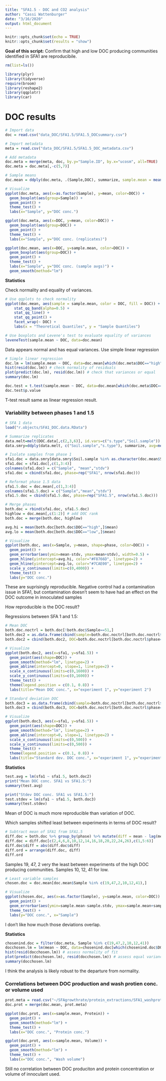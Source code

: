 ```yaml
---
title: "SFA1.5 - DOC and CO2 analysis"
author: "Cassi Wattenburger"
date: "3/16/2020"
output: html_document
---
```


```r
knitr::opts_chunk$set(echo = TRUE)
knitr::opts_chunk$set(results = "show")
```

**Goal of this script:** Confirm that high and low DOC producing communities identified in SFA1 are reproducibile.

```r
rm(list=ls())

library(plyr)
library(tidyverse)
require(broom)
library(reshape2)
library(qqplotr)
library(car)
```


# DOC results

```r
# Import data
doc = read.csv("data_DOC/SFA1.5/SFA1.5_DOCsummary.csv")

# Import metadata
meta = read.csv("data_DOC/SFA1.5/SFA1.5_DOC_metadata.csv")

# Add metadata
doc.meta = merge(meta, doc, by.y="Sample.ID", by.x="ucosm", all=TRUE)
doc.meta = doc.meta[,-c(5,7)]

# Sample means
doc.mean = ddply(doc.meta, .(Sample,DOC), summarize, sample.mean = mean(mean), sample.stdv = sd(mean))
```

```r
# Visualize
ggplot(doc.meta, aes(x=as.factor(Sample), y=mean, color=DOC)) +
  geom_boxplot(aes(group=Sample)) +
  geom_point() +
  theme_test() +
  labs(x="Sample", y="DOC conc.")

ggplot(doc.meta, aes(x=DOC, y=mean, color=DOC)) +
  geom_boxplot(aes(group=DOC)) +
  geom_point() +
  theme_test() +
  labs(x="Sample", y="DOC conc. (replicates)")

ggplot(doc.mean, aes(x=DOC, y=sample.mean, color=DOC)) +
  geom_boxplot(aes(group=DOC)) +
  geom_point() +
  theme_test() +
  labs(x="Sample", y="DOC conc. (sample avgs)") +
  geom_smooth(method="lm")
```

**Statistics**

Check normality and equality of variances.

```r
# Use qqplots to check normality
ggplot(doc.mean, aes(sample = sample.mean, color = DOC, fill = DOC)) +
    stat_qq_band(alpha=0.5) +
    stat_qq_line() +
    stat_qq_point() +
    facet_wrap(~ DOC) +
    labs(x = "Theoretical Quantiles", y = "Sample Quantiles")

# Use boxplots and Levene's test to evaluate equality of variances
leveneTest(sample.mean ~ DOC, data=doc.mean)
```

Data appears normal and has equal variances. Use simple linear regression

```r
# Simple linear regression
doc.lm = lm(sample.mean ~ DOC, data=doc.mean[which(doc.meta$DOC=="high" | doc.meta$DOC=="low"),])
hist(resid(doc.lm)) # check normality of residuals
plot(predict(doc.lm), resid(doc.lm)) # check that variances or equal
summary(doc.lm)

doc.test = t.test(sample.mean ~ DOC, data=doc.mean[which(doc.meta$DOC=="high" | doc.meta$DOC=="low"),], var.equal=TRUE)
doc.test$p.value
```

T-test result same as linear regression result.


### Variability between phases 1 and 1.5

```r
# SFA 1 data
load("r.objects/SFA1_DOC.data.RData")

# Summarize replicates
data.melt=melt(DOC.data[,c(2,3,6)], id.vars=c("s.type","Soil.sample"))
data.smry=ddply(data.melt, c("Soil.sample","s.type"), summarize, avg=mean(value), stdv=sd(value))

# Isolate samples from phase 1
sfa1.doc = data.smry[data.smry$Soil.sample %in% as.character(doc.mean$Sample),]
sfa1.doc = sfa1.doc[,c(1,3:4)]
colnames(sfa1.doc) = c("Sample", "mean","stdv")
sfa1.doc = cbind(sfa1.doc, phase=rep("SFA1", nrow(sfa1.doc)))

# Reformat phase 1.5 data
sfa1.5.doc = doc.mean[,c(1,3:4)]
colnames(sfa1.5.doc) = c("Sample","mean","stdv")
sfa1.5.doc = cbind(sfa1.5.doc, phase=rep("SFA1.5", nrow(sfa1.5.doc)))

# Merge phases
both.doc = rbind(sfa1.doc, sfa1.5.doc)
highlow = doc.mean[,c(1:2)] # add DOC rank
both.doc = merge(both.doc, highlow)

avg.hi = mean(both.doc[both.doc$DOC=="high",]$mean)
avg.lo = mean(both.doc[both.doc$DOC=="low",]$mean)

# Visualize
ggplot(both.doc, aes(x=Sample, y=mean, shape=phase, color=DOC)) +
  geom_point() +
  geom_errorbar(aes(ymin=mean-stdv, ymax=mean+stdv), width=0.5) +
  geom_hline(yintercept=avg.hi, color="#F8766D", linetype=2) +
  geom_hline(yintercept=avg.lo, color="#7CAE00", linetype=2) +
  scale_y_continuous(limits=c(0,4000)) +
  theme_test() +
  labs(y="DOC conc.")
```

These are suprisingly reproducible. Negative control had a contamination issue in SFA1, but contamination doesn't seem to have had an effect on the DOC outcome in innoculated samples

How reproducible is the DOC result?

Regressions between SFA 1 and 1.5:

```r
# Mean DOC
both.doc.noctrl = both.doc[!both.doc$Sample==51,]
both.doc2 = as.data.frame(cbind(sample=both.doc.noctrl[both.doc.noctrl$phase=="SFA1",]$Sample, sfa1=both.doc.noctrl[both.doc.noctrl$phase=="SFA1",]$mean, sfa1.5=both.doc.noctrl[both.doc.noctrl$phase=="SFA1.5",]$mean))
both.doc2 = cbind(both.doc2, DOC=both.doc.noctrl[both.doc.noctrl$phase=="SFA1",]$DOC) # not sure why I couldn't put this in above

# Visualize
ggplot(both.doc2, aes(x=sfa1, y=sfa1.5)) +
  geom_point(aes(shape=DOC)) +
  geom_smooth(method="lm", linetype=2) +
  geom_abline(intercept=0, slope=1, linetype=2) +
  scale_x_continuous(limits=c(0,1600)) +
  scale_y_continuous(limits=c(0,1600)) +
  theme_test() +
  theme(legend.position = c(0.1, 0.8)) +
  labs(title="Mean DOC conc.", x="experiment 1", y="experiment 2")

# Standard deviation DOC
both.doc3 = as.data.frame(cbind(sample=both.doc.noctrl[both.doc.noctrl$phase=="SFA1",]$Sample, sfa1=both.doc.noctrl[both.doc.noctrl$phase=="SFA1",]$stdv, sfa1.5=both.doc.noctrl[both.doc.noctrl$phase=="SFA1.5",]$stdv))
both.doc3 = cbind(both.doc3, DOC=both.doc.noctrl[both.doc.noctrl$phase=="SFA1",]$DOC)

# Visualize
ggplot(both.doc3, aes(x=sfa1, y=sfa1.5)) +
  geom_point(aes(shape=DOC)) +
  geom_smooth(method="lm", linetype=2) +
  geom_abline(intercept=0, slope=1, linetype=2) +
  scale_x_continuous(limits=c(0,500)) +
  scale_y_continuous(limits=c(0,500)) +
  theme_test() +
  theme(legend.position = c(0.1, 0.8)) +
  labs(title="Standard dev. DOC conc.", x="experiment 1", y="experiment 2")

```

**Statistics**

```r
test.avg = lm(sfa1 ~ sfa1.5, both.doc2)
print("Mean DOC conc. SFA1 vs SFA1.5:")
summary(test.avg)

print("Stdev DOC conc. SFA1 vs SFA1.5:")
test.stdev = lm(sfa1 ~ sfa1.5, both.doc3)
summary(test.stdev)
```

Mean of DOC is much more reproducible than variation of DOC.

Which samples shifted least between experiments in terms of DOC result?

```r
# Subtract mean of SFA1 from SFA1.5
diff.doc = both.doc %>% group_by(phase) %>% mutate(diff = mean - lag(mean, default=first(mean)))
diff.doc = diff.doc[c(2,4,6,8,10,12,14,16,18,20,22,24,26),c(1,5:6)]
diff.doc$diff = abs(diff.doc$diff)
diff.ord = arrange(diff.doc, diff)
diff.ord
```

Samples 19, 47, 2 very the least between experiments of the high DOC producing communities. Samples 10, 12, 41 for low.

```r
# Least variable samples
chosen.doc = doc.mean[doc.mean$Sample %in% c(19,47,2,10,12,41),]

# Visualize
ggplot(chosen.doc, aes(x=as.factor(Sample), y=sample.mean, color=DOC)) +
  geom_point() +
  geom_errorbar(aes(ymin=sample.mean-sample.stdv, ymax=sample.mean+sample.stdv), width=0.5) +
  theme_test() +
  labs(y="DOC conc.", x="Sample")
```

I don't like how much those deviations overlap.

**Statistics**

```r
chosenind.doc = filter(doc.meta, Sample %in% c(19,47,2,10,12,41))
docchosen.lm = lm(mean ~ DOC, data=chosenind.doc[which(chosenind.doc$DOC=="high" | chosenind.doc$DOC=="low"),])
hist(resid(docchosen.lm)) # assess normality of fit
plot(predict(docchosen.lm), resid(docchosen.lm)) # assess equal variances
summary(docchosen.lm)
```

I think the analysis is likely robust to the departure from normality.


### Correlations between DOC production and wash protien conc. or volume used

```r
prot.meta = read.csv("~/SFAgrowthrate/protein_extractions/SFA1_washprotein_metadata.csv")
doc.prot = merge(doc.mean, prot.meta)

ggplot(doc.prot, aes(x=sample.mean, Protein)) +
  geom_point() +
  geom_smooth(method="lm") +
  theme_test() +
  labs(x="DOC conc.", "Protein conc.")

ggplot(doc.prot, aes(x=sample.mean, Volume)) +
  geom_point() +
  geom_smooth(method="lm") +
  theme_test() +
  labs(x="DOC conc.", "Wash volume")
```

Still no correlation between DOC produciton and protein concentration or volume of innoculant used.
